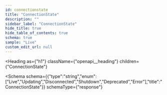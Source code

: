 ```yaml
---
id: connectionstate
title: "ConnectionState"
description: ""
sidebar_label: "ConnectionState"
hide_title: true
hide_table_of_contents: true
schema: true
sample: "Live"
custom_edit_url: null
---
```



<Heading
  as={"h1"}
  className={"openapi__heading"}
  children={"ConnectionState"}
>
</Heading>





<Schema
  schema={{"type":"string","enum":["Live","Updating","Disconnected","Shutdown","Deprecated","Error"],"title":"ConnectionState"}}
  schemaType={"response"}
>
  
</Schema>
            